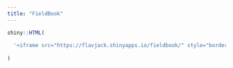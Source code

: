 ```yaml
---
title: "FieldBook"
---
```



```r
shiny::HTML(
  
  '<iframe src="https://flavjack.shinyapps.io/fieldbook/" style="border: 0; position:fixed; top:50px; left:0; right:0; bottom:0; width:100%; height:92%">'
  
)
```

